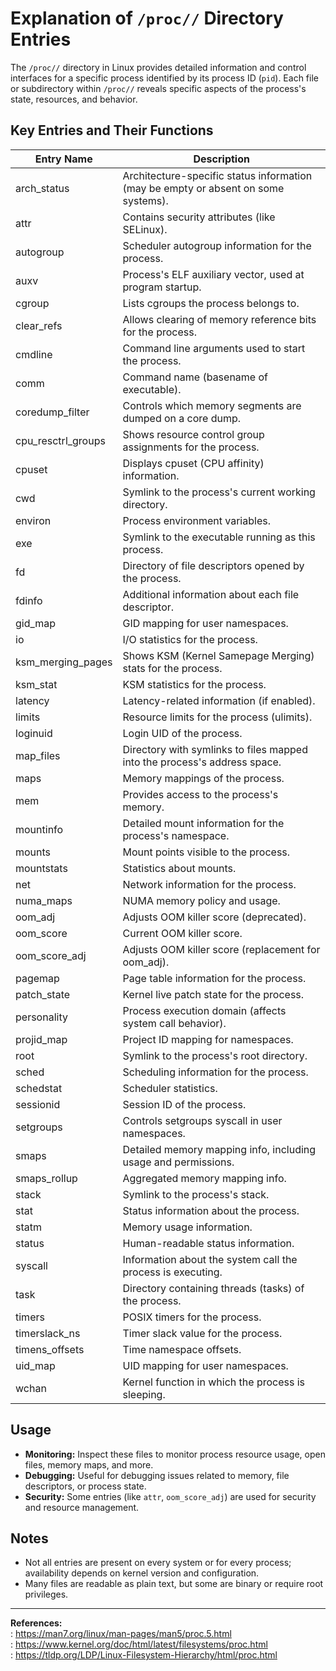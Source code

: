 # Explanation of `/proc//` Directory Entries

The `/proc//` directory in Linux provides detailed information and control interfaces for a specific process identified by its process ID (`pid`). Each file or subdirectory within `/proc//` reveals specific aspects of the process's state, resources, and behavior.

## Key Entries and Their Functions

| Entry Name         | Description                                                                                 |
|--------------------|--------------------------------------------------------------------------------------------|
| arch_status        | Architecture-specific status information (may be empty or absent on some systems).      |
| attr               | Contains security attributes (like SELinux).                                            |
| autogroup          | Scheduler autogroup information for the process.                                        |
| auxv               | Process's ELF auxiliary vector, used at program startup.                                |
| cgroup             | Lists cgroups the process belongs to.                                                   |
| clear_refs         | Allows clearing of memory reference bits for the process.                               |
| cmdline            | Command line arguments used to start the process.                                       |
| comm               | Command name (basename of executable).                                                  |
| coredump_filter    | Controls which memory segments are dumped on a core dump.                               |
| cpu_resctrl_groups | Shows resource control group assignments for the process.                               |
| cpuset             | Displays cpuset (CPU affinity) information.                                             |
| cwd                | Symlink to the process's current working directory.                                     |
| environ            | Process environment variables.                                                          |
| exe                | Symlink to the executable running as this process.                                      |
| fd                 | Directory of file descriptors opened by the process.                                    |
| fdinfo             | Additional information about each file descriptor.                                      |
| gid_map            | GID mapping for user namespaces.                                                        |
| io                 | I/O statistics for the process.                                                         |
| ksm_merging_pages  | Shows KSM (Kernel Samepage Merging) stats for the process.                              |
| ksm_stat           | KSM statistics for the process.                                                         |
| latency            | Latency-related information (if enabled).                                               |
| limits             | Resource limits for the process (ulimits).                                              |
| loginuid           | Login UID of the process.                                                               |
| map_files          | Directory with symlinks to files mapped into the process's address space.               |
| maps               | Memory mappings of the process.                                                         |
| mem                | Provides access to the process's memory.                                                |
| mountinfo          | Detailed mount information for the process's namespace.                                 |
| mounts             | Mount points visible to the process.                                                    |
| mountstats         | Statistics about mounts.                                                                |
| net                | Network information for the process.                                                    |
| numa_maps          | NUMA memory policy and usage.                                                           |
| oom_adj            | Adjusts OOM killer score (deprecated).                                                  |
| oom_score          | Current OOM killer score.                                                               |
| oom_score_adj      | Adjusts OOM killer score (replacement for oom_adj).                                     |
| pagemap            | Page table information for the process.                                                 |
| patch_state        | Kernel live patch state for the process.                                                |
| personality        | Process execution domain (affects system call behavior).                                |
| projid_map         | Project ID mapping for namespaces.                                                      |
| root               | Symlink to the process's root directory.                                                |
| sched              | Scheduling information for the process.                                                 |
| schedstat          | Scheduler statistics.                                                                   |
| sessionid          | Session ID of the process.                                                              |
| setgroups          | Controls setgroups syscall in user namespaces.                                          |
| smaps              | Detailed memory mapping info, including usage and permissions.                          |
| smaps_rollup       | Aggregated memory mapping info.                                                         |
| stack              | Symlink to the process's stack.                                                         |
| stat               | Status information about the process.                                                   |
| statm              | Memory usage information.                                                               |
| status             | Human-readable status information.                                                      |
| syscall            | Information about the system call the process is executing.                             |
| task               | Directory containing threads (tasks) of the process.                                    |
| timers             | POSIX timers for the process.                                                           |
| timerslack_ns      | Timer slack value for the process.                                                      |
| timens_offsets     | Time namespace offsets.                                                                 |
| uid_map            | UID mapping for user namespaces.                                                        |
| wchan              | Kernel function in which the process is sleeping.                                       |

## Usage

- **Monitoring:** Inspect these files to monitor process resource usage, open files, memory maps, and more.
- **Debugging:** Useful for debugging issues related to memory, file descriptors, or process state.
- **Security:** Some entries (like `attr`, `oom_score_adj`) are used for security and resource management.

## Notes

- Not all entries are present on every system or for every process; availability depends on kernel version and configuration.
- Many files are readable as plain text, but some are binary or require root privileges.

---

**References:**  
: https://man7.org/linux/man-pages/man5/proc.5.html  
: https://www.kernel.org/doc/html/latest/filesystems/proc.html  
: https://tldp.org/LDP/Linux-Filesystem-Hierarchy/html/proc.html
